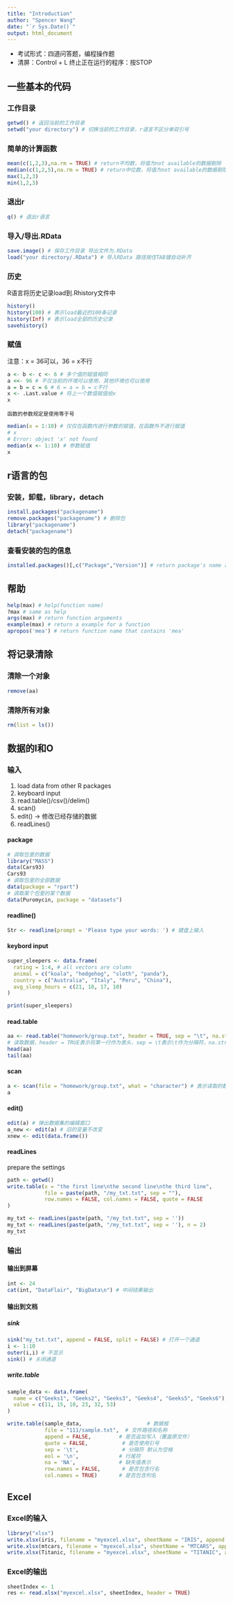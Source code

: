 ---
title: "Introduction"
author: "Spencer Wang"
date: "`r Sys.Date()`"
output: html_document
---

-   考试形式：四道问答题，编程操作题
-   清屏：Control + L 终止正在运行的程序：按STOP

## 一些基本的代码

### 工作目录

```{r}
getwd() # 返回当前的工作目录
setwd("your directory") # 切换当前的工作目录，r语言不区分单双引号
```

### 简单的计算函数

```{r}
mean(c(1,2,3),na.rm = TRUE) # return平均数，将值为not available的数据剔除
median(c(1,2,5),na.rm = TRUE) # return中位数，将值为not available的数据剔除
max(1,2,3)
min(1,2,3)
```

### 退出r

```{r}
q() # 退出r语言
```

### 导入/导出.RData

```{r}
save.image() # 保存工作目录 导出文件为.RData
load("your directory/.RData") # 导入RData 路径按住TAB键自动补齐
```

### 历史

R语言将历史记录load到.Rhistory文件中

```{r}
history()
history(100) # 表示load最近的100条记录
history(Inf) # 表示load全部的历史记录
savehistory()
```

### 赋值

注意：x = 36可以，36 = x不行

```{r}
a <- b <- c <- 6 # 多个值的赋值相同
a <<- 96 # 不仅当前的环境可以使用，其他环境也可以使用
a = b = c = 6 # 6 = a = b = c不行
x <- .Last.value # 将上一个数值赋值给x
x
```

```         
函数的参数规定是使用等于号
```

```{r}
median(x = 1:10) # 仅仅在函数内进行参数的赋值，在函数外不进行赋值
# x 
# Error: object 'x' not found
median(x <- 1:10) # 参数赋值
x
```

## r语言的包

### 安装，卸载，library，detach

```{r}
install.packages("packagename")
remove.packages("packagename") # 删除包
library("packagename")
detach("packagename")
```

### 查看安装的包的信息

```{r}
installed.packages()[,c("Package","Version")] # return package's name and version
```

## 帮助

```{r}
help(max) # help(function name)
?max # same as help
args(max) # return function arguments
example(max) # return a example for a function
apropos('mea') # return function name that contains 'mea'
```

## 将记录清除

### 清除一个对象

```{r}
remove(aa)
```

### 清除所有对象

```{r}
rm(list = ls())
```

## 数据的I和O

### 输入

1.  load data from other R packages
2.  keyboard input
3.  read.table()/csv()/delim()
4.  scan()
5.  edit() -\> 修改已经存储的数据
6.  readLines()

#### package

```{r}
# 调取包里的数据
library("MASS")
data(Cars93)
Cars93
# 调取包里的全部数据
data(package = "rpart")
# 调取某个包里的某个数据
data(Puromycin, package = "datasets")
```

#### readline()

```{r}
Str <- readline(prompt = 'Please type your words: ') # 键盘上输入
```

#### keybord input

```{r}
super_sleepers <- data.frame(
  rating = 1:4, # all vectors are column
  animal = c("koala", "hedgehog", "sloth", "panda"),
  country = c("Australia", "Italy", "Peru", "China"),
  avg_sleep_hours = c(21, 18, 17, 10)
)

print(super_sleepers)
```

#### read.table

```{r}
aa <- read.table("homework/group.txt", header = TRUE, sep = "\t", na.strings = c("NO","NA")) 
# 读取数据，header = TRUE表示将第一行作为表头，sep = \t表示\t作为分隔符，na.string = c('NO','NA') 表示默认这两个为NA数据
head(aa)
tail(aa)
```

#### scan

```{r}
a <- scan(file = "homework/group.txt", what = "character") # 表示读取的数据类型为字符串
a
```

#### edit()

```{r}
edit(a) # 弹出数据集的编辑窗口
a_new <- edit(a) # 旧的变量不改变
xnew <- edit(data.frame())
```

#### readLines

prepare the settings

```{r}
path <- getwd()
write.table(x = "the first line\nthe second line\nthe third line",
            file = paste(path, "/my_txt.txt", sep = ""),
            row.names = FALSE, col.names = FALSE, quote = FALSE
)
```

```{r}
my_txt <- readLines(paste(path, "/my_txt.txt", sep = ''))
my_txt <- readLines(paste(path, "/my_txt.txt", sep = ''), n = 2)
my_txt
```

### 输出

#### 输出到屏幕

```{r}
int <- 24
cat(int, "DataFlair", "BigData\n") # 中间结果输出
```

#### 输出到文档

##### sink

```{r}
sink("my_txt.txt", append = FALSE, split = FALSE) # 打开一个通道
i <- 1:10
outer(i,i) # 不显示
sink() # 关闭通道
```

##### write.table

```{r}
sample_data <- data.frame(
  name = c("Geeks1", "Geeks2", "Geeks3", "Geeks4", "Geeks5", "Geeks6"),
  value = c(11, 15, 10, 23, 32, 53)
)
```

```{r}
write.table(sample_data,                     # 数据框
            file = "111/sample.txt",  # 文件路径和名称
            append = FALSE,         # 是否追加写入（覆盖原文件）
            quote = FALSE,           # 是否使用引号
            sep = '\t',              # 分隔符 默认为空格
            eol = '\n',             # 行尾符
            na = 'NA',              # 缺失值表示
            row.names = FALSE,       # 是否包含行名
            col.names = TRUE)       # 是否包含列名
```

## Excel

### Excel的输入

```{r}
library("xlsx")
write.xlsx(iris, filename = "myexcel.xlsx", sheetName = "IRIS", append = TRUE)
write.xlsx(mtcars, filename = "myexcel.xlsx", sheetName = "MTCARS", append = TRUE)
write.xlsx(Titanic, filename = "myexcel.xlsx", sheetName = "TITANIC", append = TRUE)
```

### Excel的输出

```{r}
sheetIndex <- 1
res <- read.xlsx("myexcel.xlsx", sheetIndex, header = TRUE)
```







